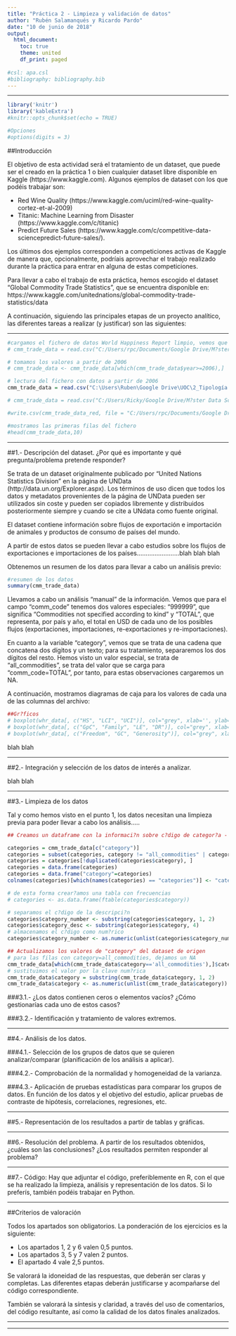 ---
title: "Práctica 2 - Limpieza y validación de datos"
author: "Rubén Salamanqués y Ricardo Pardo"
date: "10 de junio de 2018"
output:
  html_document:
    toc: true
    theme: united
    df_print: paged
    
#csl: apa.csl
#bibliography: bibliography.bib    
---
- - -

```{r setup, include=FALSE}
library('knitr')
library('kableExtra')
#knitr::opts_chunk$set(echo = TRUE)

#Opciones
#options(digits = 3)
```
##Introducción

El objetivo de esta actividad será el tratamiento de un dataset, que puede ser el creado en la práctica 1 o bien cualquier dataset libre disponible en Kaggle (https://www.kaggle.com). Algunos ejemplos de dataset con los que podéis trabajar son:

* Red Wine Quality (https://www.kaggle.com/uciml/red-wine-quality-cortez-et-al-2009)
* Titanic: Machine Learning from Disaster (https://www.kaggle.com/c/titanic)
* Predict Future Sales (https://www.kaggle.com/c/competitive-data-sciencepredict-future-sales/).

Los últimos dos ejemplos corresponden a competiciones activas de Kaggle de manera que, opcionalmente, podríais aprovechar el trabajo realizado durante la práctica para entrar en alguna de estas competiciones.

Para llevar a cabo el trabajo de esta práctica, hemos escogido el dataset "Global Commodity Trade Statistics", que se encuentra disponible en: https://www.kaggle.com/unitednations/global-commodity-trade-statistics/data


A continuación, siguiendo las principales etapas de un proyecto analítico, las diferentes tareas a realizar (y justificar) son las siguientes:


- - -

```{r, include=FALSE, results='hold'}
#cargamos el fichero de datos World Happiness Report limpio, vemos que los separadores son comas y que tiene cabecera
# cmm_trade_data = read.csv("C:/Users/rpc/Documents/Google Drive/M?ster Data Science/2017-2018 2ndo semestre/Tipolog?a y ciclo de vida de los datos/Pr?ctica 2 - Limpieza y validaci?n de datos/commodity_trade_statistics_data.csv", head=TRUE, sep = ",")

# tomamos los valores a partir de 2006
# cmm_trade_data <- cmm_trade_data[which(cmm_trade_data$year>=2006),]

# lectura del fichero con datos a partir de 2006
cmm_trade_data = read.csv("C:\Users\Ruben\Google Drive\UOC\2_Tipología y Ciclo de Vida de los Datos\Prácticas\Práctica2\commodity_trade_statistics_data_2006.csv", head=TRUE, sep = ",")

# cmm_trade_data = read.csv("C:/Users/Ricky/Google Drive/M?ster Data Science/2017-2018 2ndo semestre/Tipolog?a y ciclo de vida de los datos/Pr?ctica 2 - Limpieza y validaci?n de datos/commodity_trade_statistics_data_2006.csv", head=TRUE, sep = ",")

#write.csv(cmm_trade_data_red, file = "C:/Users/rpc/Documents/Google Drive/M?ster Data Science/2017-2018 2ndo semestre/Tipolog?a y ciclo de vida de los datos/Pr?ctica 2 - Limpieza y validaci?n de datos/commodity_trade_statistics_data_2006.csv", row.names=FALSE, sep=",")

#mostramos las primeras filas del fichero
#head(cmm_trade_data,10)
```

- - -

##1.- Descripción del dataset. ¿Por qué es importante y qué pregunta/problema pretende responder?

Se trata de un dataset originalmente publicado por "United Nations Statistics Division" en la página de UNData (http://data.un.org/Explorer.aspx). Los términos de uso dicen que todos los datos y metadatos provenientes de la página de UNData pueden ser utilizados sin coste y pueden ser copiados libremente y distribuidos posteriormente siempre y cuando se cite a UNdata como fuente original.

El dataset contiene información sobre flujos de exportación e importación de animales y productos de consumo de países del mundo.


A partir de estos datos se pueden llevar a cabo estudios sobre los flujos de exportaciones e importaciones de los países........................blah blah blah 


Obtenemos un resumen de los datos para llevar a cabo un análisis previo:
```{r, include=TRUE, echo=FALSE, results='hold'}
#resumen de los datos
summary(cmm_trade_data)
```

Llevamos a cabo un análisis "manual" de la información. Vemos que para el campo "comm_code" tenemos dos valores especiales: "999999", que significa "Commodities not specified according to kind" y "TOTAL", que representa, por país y año, el total en USD de cada uno de los posibles flujos (exportaciones, importaciones, re-exportaciones y re-importaciones).

En cuanto a la variable "category", vemos que se trata de una cadena que concatena dos dígitos y un texto; para su tratamiento, separaremos los dos dígitos del resto. Hemos visto un valor especial, se trata de "all_commodities", se trata del valor que se carga para "comm_code=TOTAL", por tanto, para estas observaciones cargaremos un NA.



A continuación, mostramos diagramas de caja para los valores de cada una de las columnas del archivo:
```{r, include=TRUE, echo=FALSE, results='hold'}
##Gr?ficos
# boxplot(whr_data[, c("HS", "LCI", "UCI")], col="grey", xlab='', ylab='', horizontal=TRUE)
# boxplot(whr_data[, c("GpC", "Family", "LE", "DR")], col="grey", xlab='', ylab='', horizontal=TRUE)
# boxplot(whr_data[, c("Freedom", "GC", "Generosity")], col="grey", xlab='', ylab='', horizontal=TRUE)
```


blah blah

- - -

##2.- Integración y selección de los datos de interés a analizar.

blah blah

- - -

##3.- Limpieza de los datos

Tal y como hemos visto en el punto 1, los datos necesitan una limpieza previa para poder llevar a cabo los análisis.....



```{r, include=TRUE, echo=FALSE, results='hold'}
## Creamos un dataframe con la informaci?n sobre c?digo de categor?a - descripci?n

categories = cmm_trade_data[c("category")]
categories = subset(categories, category != "all_commodities" | category == "NA")
categories = categories[!duplicated(categories$category), ]
categories = data.frame(categories)
categories = data.frame("category"=categories)
colnames(categories)[which(names(categories) == "categories")] <- "category"

# de esta forma crear?amos una tabla con frecuencias
# categories <- as.data.frame(ftable(categories$category))

# separamos el c?digo de la descripci?n
categories$category_number <- substring(categories$category, 1, 2)
categories$category_desc <- substring(categories$category, 4)
# almacenamos el c?digo como num?rico
categories$category_number <- as.numeric(unlist(categories$category_number))

## Actualizamos los valores de "category" del dataset de origen
# para las filas con category=all_commodities, dejamos un NA
cmm_trade_data[which(cmm_trade_data$category=='all_commodities'),]$category <- "NA"
# sustituimos el valor por la clave num?rica
cmm_trade_data$category = substring(cmm_trade_data$category, 1, 2)
cmm_trade_data$category <- as.numeric(unlist(cmm_trade_data$category))

```



###3.1.- ¿Los datos contienen ceros o elementos vacíos? ¿Cómo gestionarías cada uno de estos casos?



###3.2.- Identificación y tratamiento de valores extremos.

- - -

##4.- Análisis de los datos.

###4.1.- Selección de los grupos de datos que se quieren analizar/comparar (planificación de los análisis a aplicar).

###4.2.- Comprobación de la normalidad y homogeneidad de la varianza.

###4.3.- Aplicación de pruebas estadísticas para comparar los grupos de datos. En función de los datos y el objetivo del estudio, aplicar pruebas de contraste de hipótesis, correlaciones, regresiones, etc.

- - -

##5.- Representación de los resultados a partir de tablas y gráficas.

- - -

##6.- Resolución del problema. A partir de los resultados obtenidos, ¿cuáles son las conclusiones? ¿Los resultados permiten responder al problema?

- - -

##7.- Código: Hay que adjuntar el código, preferiblemente en R, con el que se ha realizado la limpieza, análisis y representación de los datos. Si lo preferís, también podéis trabajar en Python.

- - -

##Criterios de valoración

Todos los apartados son obligatorios. La ponderación de los ejercicios es la siguiente:

* Los apartados 1, 2 y 6 valen 0,5 puntos.
* Los apartados 3, 5 y 7 valen 2 puntos.
* El apartado 4 vale 2,5 puntos.

Se valorará la idoneidad de las respuestas, que deberán ser claras y completas. Las
diferentes etapas deberán justificarse y acompañarse del código correspondiente.

También se valorará la síntesis y claridad, a través del uso de comentarios, del código
resultante, así como la calidad de los datos finales analizados.

- - -
- - -
